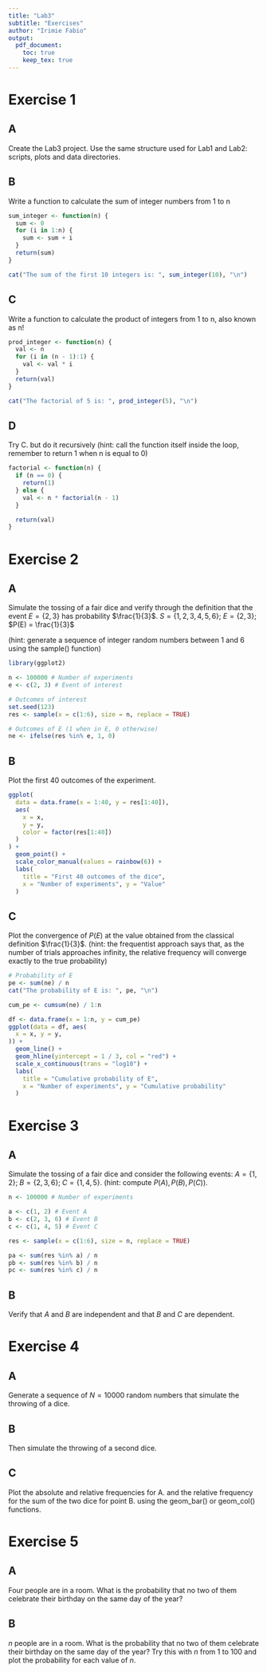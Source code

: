 ```yaml
---
title: "Lab3"
subtitle: "Exercises"
author: "Irimie Fabio"
output: 
  pdf_document:
    toc: true
    keep_tex: true 
---
```


# Exercise 1

## A
Create the Lab3 project. Use the same structure used for Lab1 and Lab2:
scripts, plots and data directories.

## B
Write a function to calculate the sum of integer numbers from 1 to n
```r
sum_integer <- function(n) {
  sum <- 0
  for (i in 1:n) {
    sum <- sum + i
  }
  return(sum)
}

cat("The sum of the first 10 integers is: ", sum_integer(10), "\n")
```

## C
Write a function to calculate the product of integers from 1 to n, also
known as n!
```r
prod_integer <- function(n) {
  val <- n
  for (i in (n - 1):1) {
    val <- val * i
  }
  return(val)
}

cat("The factorial of 5 is: ", prod_integer(5), "\n")
```

## D
Try C. but do it recursively (hint: call the function itself inside the
loop, remember to return 1 when n is equal to 0)
```r
factorial <- function(n) {
  if (n == 0) {
    return(1)
  } else {
    val <- n * factorial(n - 1)
  }

  return(val)
}
```

# Exercise 2

## A
Simulate the tossing of a fair dice and verify through the definition
that the event $E = \{ 2,3 \}$ has probability $\frac{1}{3}$.
$S = \{ 1,2,3,4,5,6 \}$; $E = \{ 2,3 \}$; $P(E) = \frac{1}{3}$

(hint: generate a sequence of integer random numbers between 1 and 6
using the sample() function)
```r
library(ggplot2)

n <- 100000 # Number of experiments
e <- c(2, 3) # Event of interest

# Outcomes of interest
set.seed(123)
res <- sample(x = c(1:6), size = n, replace = TRUE)

# Outcomes of E (1 when in E, 0 otherwise)
ne <- ifelse(res %in% e, 1, 0)
```
## B
Plot the first 40 outcomes of the experiment.
```r
ggplot(
  data = data.frame(x = 1:40, y = res[1:40]),
  aes(
    x = x,
    y = y,
    color = factor(res[1:40])
  )
) +
  geom_point() +
  scale_color_manual(values = rainbow(6)) +
  labs(
    title = "First 40 outcomes of the dice",
    x = "Number of experiments", y = "Value"
  )
```

## C
Plot the convergence of $P(E)$ at the value obtained from the classical
definition $\frac{1}{3}$. (hint: the frequentist approach says that, 
as the number of trials approaches infinity,
the relative frequency will converge exactly to the true probability)
```r
# Probability of E
pe <- sum(ne) / n
cat("The probability of E is: ", pe, "\n")

cum_pe <- cumsum(ne) / 1:n

df <- data.frame(x = 1:n, y = cum_pe)
ggplot(data = df, aes(
  x = x, y = y,
)) +
  geom_line() +
  geom_hline(yintercept = 1 / 3, col = "red") +
  scale_x_continuous(trans = "log10") +
  labs(
    title = "Cumulative probability of E",
    x = "Number of experiments", y = "Cumulative probability"
  )
```

# Exercise 3

## A
Simulate the tossing of a fair dice and consider the following events:
$A=\{1,2\};\;B=\{2,3,6\};\;C=\{1,4,5\}$. (hint: compute $P(A),P(B),P(C)$).
```r
n <- 100000 # Number of experiments

a <- c(1, 2) # Event A
b <- c(2, 3, 6) # Event B
c <- c(1, 4, 5) # Event C

res <- sample(x = c(1:6), size = n, replace = TRUE)

pa <- sum(res %in% a) / n
pb <- sum(res %in% b) / n
pc <- sum(res %in% c) / n
```

## B
Verify that $A$ and $B$ are independent and that $B$ and $C$ are 
dependent.

# Exercise 4

## A
Generate a sequence of $N=10000$ random numbers that simulate the
throwing of a dice.

## B
Then simulate the throwing of a second dice.

## C
Plot the absolute and relative frequencies for A. and the relative
frequency for the sum of the two dice for point B. using the geom_bar()
or geom_col() functions.

# Exercise 5

## A
Four people are in a room. What is the probability that no two of them
celebrate their birthday on the same day of the year?

## B
$n$ people are in a room. What is the probability that no two of them
celebrate their birthday on the same day of the year? Try this with
$n$ from 1 to 100 and plot the probability for each value of $n$.
